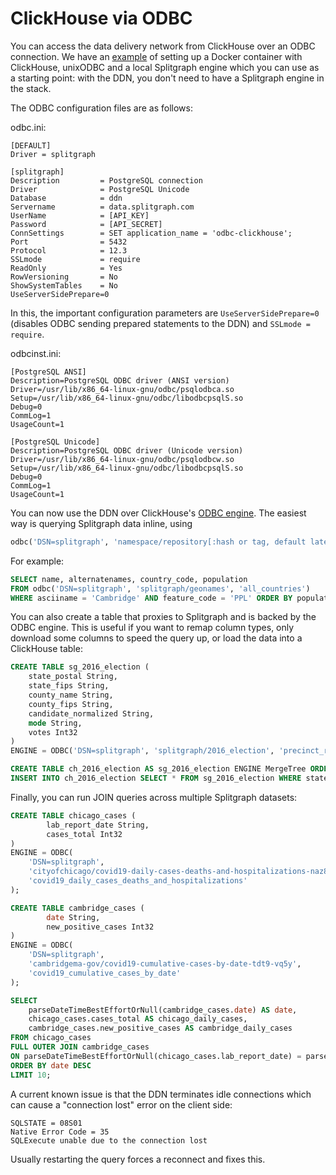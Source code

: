 # ClickHouse via ODBC

You can access the data delivery network from ClickHouse over an ODBC connection. We have an [example](https://github.com/splitgraph/splitgraph/blob/master/examples/clickhouse/clickhouse/Dockerfile) of setting up a Docker container with ClickHouse, unixODBC and a local Splitgraph engine which you can use as a starting point: with the DDN, you don't need to have a Splitgraph engine in the stack.

The ODBC configuration files are as follows:

odbc.ini:

```
[DEFAULT]
Driver = splitgraph

[splitgraph]
Description         = PostgreSQL connection
Driver              = PostgreSQL Unicode
Database            = ddn
Servername          = data.splitgraph.com
UserName            = [API_KEY]
Password            = [API_SECRET]
ConnSettings        = SET application_name = 'odbc-clickhouse';
Port                = 5432
Protocol            = 12.3
SSLmode             = require
ReadOnly            = Yes
RowVersioning       = No
ShowSystemTables    = No
UseServerSidePrepare=0
```

In this, the important configuration parameters are `UseServerSidePrepare=0` (disables ODBC sending prepared statements to the DDN) and `SSLmode = require`.

odbcinst.ini:

```
[PostgreSQL ANSI]
Description=PostgreSQL ODBC driver (ANSI version)
Driver=/usr/lib/x86_64-linux-gnu/odbc/psqlodbca.so
Setup=/usr/lib/x86_64-linux-gnu/odbc/libodbcpsqlS.so
Debug=0
CommLog=1
UsageCount=1

[PostgreSQL Unicode]
Description=PostgreSQL ODBC driver (Unicode version)
Driver=/usr/lib/x86_64-linux-gnu/odbc/psqlodbcw.so
Setup=/usr/lib/x86_64-linux-gnu/odbc/libodbcpsqlS.so
Debug=0
CommLog=1
UsageCount=1
```

You can now use the DDN over ClickHouse's [ODBC engine](https://clickhouse.tech/docs/en/engines/table-engines/integrations/odbc/). The easiest way is querying Splitgraph data inline, using

```sql
odbc('DSN=splitgraph', 'namespace/repository[:hash or tag, default latest]', 'table_name')
```

For example:

```sql
SELECT name, alternatenames, country_code, population
FROM odbc('DSN=splitgraph', 'splitgraph/geonames', 'all_countries')
WHERE asciiname = 'Cambridge' AND feature_code = 'PPL' ORDER BY population DESC;
```

You can also create a table that proxies to Splitgraph and is backed by the ODBC engine. This is useful if you want to remap column types, only download some columns to speed the query up, or load the data into a ClickHouse table:

```sql
CREATE TABLE sg_2016_election (
	state_postal String,
	state_fips String,
	county_name String,
	county_fips String,
	candidate_normalized String,
	mode String,
	votes Int32
)
ENGINE = ODBC('DSN=splitgraph', 'splitgraph/2016_election', 'precinct_results');

CREATE TABLE ch_2016_election AS sg_2016_election ENGINE MergeTree ORDER BY county_fips;
INSERT INTO ch_2016_election SELECT * FROM sg_2016_election WHERE state_postal = 'CA';
```

Finally, you can run JOIN queries across multiple Splitgraph datasets:

```sql
CREATE TABLE chicago_cases (
        lab_report_date String,
        cases_total Int32
)
ENGINE = ODBC(
	'DSN=splitgraph',
	'cityofchicago/covid19-daily-cases-deaths-and-hospitalizations-naz8-j4nc',
	'covid19_daily_cases_deaths_and_hospitalizations'
);

CREATE TABLE cambridge_cases (
        date String,
        new_positive_cases Int32
)
ENGINE = ODBC(
	'DSN=splitgraph',
	'cambridgema-gov/covid19-cumulative-cases-by-date-tdt9-vq5y',
	'covid19_cumulative_cases_by_date'
);

SELECT
    parseDateTimeBestEffortOrNull(cambridge_cases.date) AS date,
    chicago_cases.cases_total AS chicago_daily_cases,
    cambridge_cases.new_positive_cases AS cambridge_daily_cases
FROM chicago_cases
FULL OUTER JOIN cambridge_cases
ON parseDateTimeBestEffortOrNull(chicago_cases.lab_report_date) = parseDateTimeBestEffortOrNull(cambridge_cases.date)
ORDER BY date DESC
LIMIT 10;
```

A current known issue is that the DDN terminates idle connections which can cause a "connection lost" error on the client side:

```
SQLSTATE = 08S01
Native Error Code = 35
SQLExecute unable due to the connection lost
```

Usually restarting the query forces a reconnect and fixes this.
